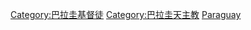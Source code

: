[[Category:巴拉圭基督徒|Category:巴拉圭基督徒]]
[[Category:巴拉圭天主教|Category:巴拉圭天主教]]
[[Category:各國天主教徒|Paraguay]]